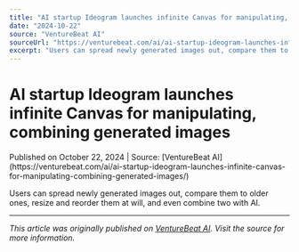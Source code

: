 ```yaml
---
title: "AI startup Ideogram launches infinite Canvas for manipulating, combining generated images"
date: "2024-10-22"
source: "VentureBeat AI"
sourceUrl: "https://venturebeat.com/ai/ai-startup-ideogram-launches-infinite-canvas-for-manipulating-combining-generated-images/"
excerpt: "Users can spread newly generated images out, compare them to older ones, resize and reorder them at will, and even combine two with AI...."
---
```


# AI startup Ideogram launches infinite Canvas for manipulating, combining generated images

<div class="text-sm text-gray-500 mb-4">
  Published on October 22, 2024 | Source: [VentureBeat AI](https://venturebeat.com/ai/ai-startup-ideogram-launches-infinite-canvas-for-manipulating-combining-generated-images/)
</div>

Users can spread newly generated images out, compare them to older ones, resize and reorder them at will, and even combine two with AI.

---

*This article was originally published on [VentureBeat AI](https://venturebeat.com/ai/ai-startup-ideogram-launches-infinite-canvas-for-manipulating-combining-generated-images/). Visit the source for more information.*
